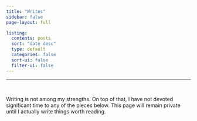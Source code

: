 ```yaml
---
title: "Writes"
sidebar: false
page-layout: full

listing:
  contents: posts
  sort: "date desc"
  type: default
  categories: false
  sort-ui: false
  filter-ui: false
---
```

___

‎

Writing is not among my strengths. On top of that, I have not devoted significant time to any of the pieces below. This page will remain private until I actually write things worth reading.

‎

